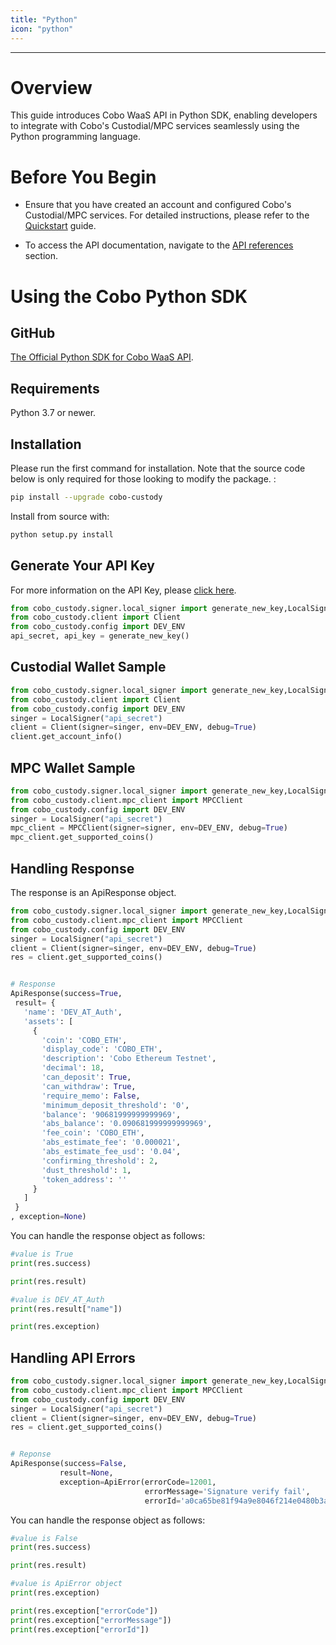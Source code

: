 ```yaml
---
title: "Python"
icon: "python"
---
```



***
# Overview
This guide introduces Cobo WaaS API in Python SDK, enabling developers to integrate with Cobo's Custodial/MPC services seamlessly using the Python programming language.


# Before You Begin
- Ensure that you have created an account and configured Cobo's Custodial/MPC services.
For detailed instructions, please refer to the [Quickstart](https://www.cobo.com/developers/get-started/overview/quickstart) guide.


- To access the API documentation, navigate to the [API references](https://www.cobo.com/developers/api-references/overview/) section.




# Using the Cobo Python SDK


## GitHub
[The Official Python SDK for Cobo WaaS API](https://github.com/CoboGlobal/cobo-python-api).




## Requirements
Python 3.7 or newer.


## Installation
Please run the first command for installation. Note that the source code below is only required for those looking to modify the package.
:


```sh
pip install --upgrade cobo-custody
```


Install from source with:


```sh
python setup.py install
```




## Generate Your API Key
For more information on the API Key, please [click here](/custodial-wallet/authentication).


```python
from cobo_custody.signer.local_signer import generate_new_key,LocalSigner
from cobo_custody.client import Client
from cobo_custody.config import DEV_ENV
api_secret, api_key = generate_new_key()
```


## Custodial Wallet Sample
```python
from cobo_custody.signer.local_signer import generate_new_key,LocalSigner
from cobo_custody.client import Client
from cobo_custody.config import DEV_ENV
singer = LocalSigner("api_secret")
client = Client(signer=singer, env=DEV_ENV, debug=True)
client.get_account_info()
```


## MPC Wallet Sample
```python
from cobo_custody.signer.local_signer import generate_new_key,LocalSigner
from cobo_custody.client.mpc_client import MPCClient
from cobo_custody.config import DEV_ENV
singer = LocalSigner("api_secret")
mpc_client = MPCClient(signer=signer, env=DEV_ENV, debug=True)
mpc_client.get_supported_coins()
```


## Handling Response


The response is an ApiResponse object.
```python
from cobo_custody.signer.local_signer import generate_new_key,LocalSigner
from cobo_custody.client.mpc_client import MPCClient
from cobo_custody.config import DEV_ENV
singer = LocalSigner("api_secret")
client = Client(signer=singer, env=DEV_ENV, debug=True)
res = client.get_supported_coins()


# Response
ApiResponse(success=True,
 result= {
   'name': 'DEV_AT_Auth',
   'assets': [
     {
       'coin': 'COBO_ETH',
       'display_code': 'COBO_ETH',
       'description': 'Cobo Ethereum Testnet',
       'decimal': 18,
       'can_deposit': True,
       'can_withdraw': True,
       'require_memo': False,
       'minimum_deposit_threshold': '0',
       'balance': '90681999999999969',
       'abs_balance': '0.090681999999999969',
       'fee_coin': 'COBO_ETH',
       'abs_estimate_fee': '0.000021',
       'abs_estimate_fee_usd': '0.04',
       'confirming_threshold': 2,
       'dust_threshold': 1,
       'token_address': ''
     }
   ]
 }
, exception=None)
```
You can handle the response object as follows:
```python
#value is True
print(res.success)

print(res.result)

#value is DEV_AT_Auth
print(res.result["name"])

print(res.exception)
```




## Handling API Errors
```python
from cobo_custody.signer.local_signer import generate_new_key,LocalSigner
from cobo_custody.client.mpc_client import MPCClient
from cobo_custody.config import DEV_ENV
singer = LocalSigner("api_secret")
client = Client(signer=singer, env=DEV_ENV, debug=True)
res = client.get_supported_coins()


# Reponse
ApiResponse(success=False,
           result=None,
           exception=ApiError(errorCode=12001,
                              errorMessage='Signature verify fail',
                              errorId='a0ca65be81f94a9e8046f214e0480b3a'))
```


You can handle the response object as follows:
```python
#value is False
print(res.success)

print(res.result)

#value is ApiError object
print(res.exception)

print(res.exception["errorCode"])
print(res.exception["errorMessage"])
print(res.exception["errorId"])
```

